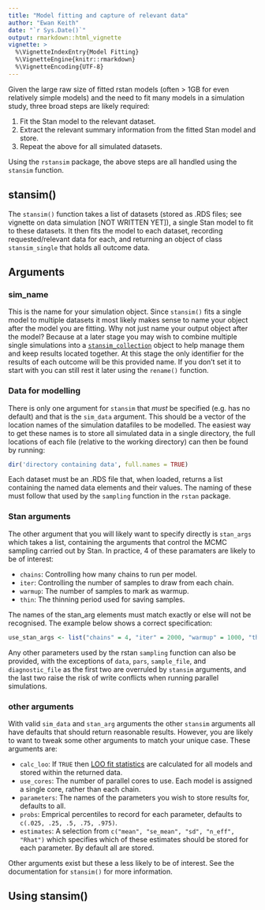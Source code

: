 ```yaml
---
title: "Model fitting and capture of relevant data"
author: "Ewan Keith"
date: "`r Sys.Date()`"
output: rmarkdown::html_vignette
vignette: >
  %\VignetteIndexEntry{Model Fitting}
  %\VignetteEngine{knitr::rmarkdown}
  %\VignetteEncoding{UTF-8}
---
```


Given the large raw size of fitted rstan models (often > 1GB for even relatively simple models) and the need to fit many models in a simulation study, three broad steps are likely required:

1. Fit the Stan model to the relevant dataset.
2. Extract the relevant summary information from the fitted Stan model and store.
3. Repeat the above for all simulated datasets.

Using the `rstansim` package, the above steps are all handled using the `stansim` function.

## stansim()

The `stansim()` function takes a list of datasets (stored as .RDS files; see vignette on data simulation [NOT WRITTEN YET]), a single Stan model to fit to these datasets. It then fits the model to each dataset, recording requested/relevant data for each, and returning an object of class `stansim_single` that holds all outcome data.

## Arguments

### sim_name

This is the name for your simulation object. Since `stansim()` fits a single model to multiple datasets it most likely makes sense to name your object after the model you are fitting. Why not just name your output object after the model? Because at a later stage you may wish to combine multiple single simulations into a [`stansim_collection`](stansim_collection()) object to help manage them and keep results located together. At this stage the only identifier for the results of each outcome will be this provided name. If you don't set it to start with you can still rest it later using the `rename()` function.

### Data for modelling

There is only one argument for `stansim` that *must* be specified (e.g. has no default) and that is the `sim_data` argument. This should be a vector of the location names of the simulation datafiles to be modelled. The easiest way to get these names is to store all simulated data in a single directory, the full locations of each file (relative to the working directory) can then be found by running:

```R
dir('directory containing data', full.names = TRUE)
```

Each dataset must be an .RDS file that, when loaded, returns a list containing the named data elements and their values. The naming of these must follow that used by the `sampling` function in the `rstan` package. 

### Stan arguments

The other argument that you will likely want to specify directly is `stan_args` which takes a list, containing the arguments that control the MCMC sampling carried out by Stan. In practice, 4 of these paramaters are likely to be of interest:

* `chains`: Controlling how many chains to run per model.
* `iter`: Controlling the number of samples to draw from each chain.
* `warmup`: The number of samples to mark as warmup.
* `thin`: The thinning period used for saving samples.

The names of the stan_arg elements must match exactly or else will not be recognised. The example below shows a correct specification:

```R
use_stan_args <- list("chains" = 4, "iter" = 2000, "warmup" = 1000, "thin" = 1)
```

Any other parameters used by the rstan `sampling` function can also be provided, with the exceptions of `data`, `pars`, `sample_file`, and `diagnostic_file` as the first two are overruled by `stansim` arguments, and the last two raise the risk of write conflicts when running parallel simulations.

### other arguments

With valid `sim_data` and `stan_arg` arguments the other `stansim` arguments all have defaults that should return reasonable results. However, you are likely to want to tweak some other arguments to match your unique case. These arguments are:

* `calc_loo`: If `TRUE` then [LOO fit statistics](https://cran.r-project.org/web/packages/loo/index.html) are calculated for all models and stored within the returned data.
* `use_cores`: The number of parallel cores to use. Each model is assigned a single core, rather than each chain.
* `parameters`: The names of the parameters you wish to store results for, defaults to all.
* `probs`: Emprical percentiles to record for each parameter, defaults to `c(.025, .25, .5, .75, .975)`.
* `estimates`: A selection from `c("mean", "se_mean", "sd", "n_eff", "Rhat")` which specifies which of these estimates should be stored for each parameter. By default all are stored.

Other arguments exist but these a less likely to be of interest. See the documentation for `stansim()` for more information.

## Using stansim()


